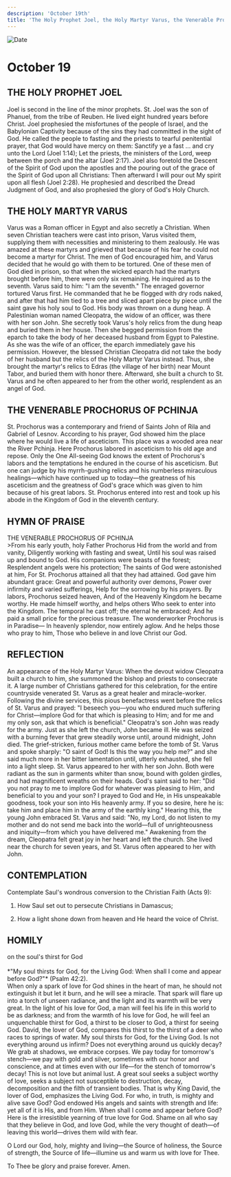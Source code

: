 ```yaml
---
description: 'October 19th'
title: 'The Holy Prophet Joel, the Holy Martyr Varus, the Venerable Prochorus of Pchinja'
---
```


<CustomPaginator />
<RunningHead />

<Image src="/title-imprint.png" height={68} width={50} alt="Date" className="title-imprint"/>

# <div id="date">October <Image className="four-dot" src="/four-dot.png" height={15} width={15} alt="" />19</div>

## THE HOLY PROPHET JOEL

Joel is second in the line of the minor prophets. St. Joel was the son of Phanuel, from the tribe of Reuben. He lived eight hundred years before Christ. Joel prophesied the misfortunes of the people of Israel, and the Babylonian Captivity because of the sins they had committed in the sight of God. He called the people to fasting and the priests to tearful penitential prayer, that God would have mercy on them: Sanctify ye a fast … and cry unto the Lord (Joel 1:14); Let the priests, the ministers of the Lord, weep between the porch and the altar (Joel 2:17). Joel also foretold the Descent of the Spirit of God upon the apostles and the pouring out of the grace of the Spirit of God upon all Christians: Then afterward I will pour out My spirit upon all flesh (Joel 2:28). He prophesied and described the Dread Judgment of God, and also prophesied the glory of God's Holy Church.

## THE HOLY MARTYR VARUS

Varus was a Roman officer in Egypt and also secretly a Christian. When seven Christian teachers were cast into prison, Varus visited them, supplying them with necessities and ministering to them zealously. He was amazed at these martyrs and grieved that because of his fear he could not become a martyr for Christ. The men of God encouraged him, and Varus decided that he would go with them to be tortured. One of these men of God died in prison, so that when the wicked eparch had the martyrs brought before him, there were only six remaining. He inquired as to the seventh. Varus said to him: "I am the seventh." The enraged governor tortured Varus first. He commanded that he be flogged with dry rods naked, and after that had him tied to a tree and sliced apart piece by piece until the saint gave his holy soul to God. His body was thrown on a dung heap. A Palestinian woman named Cleopatra, the widow of an officer, was there with her son John. She secretly took Varus's holy relics from the dung heap and buried them in her house. Then she begged permission from the eparch to take the body of her deceased husband from Egypt to Palestine. As she was the wife of an officer, the eparch immediately gave his permission. However, the blessed Christian Cleopatra did not take the body of her husband but the relics of the Holy Martyr Varus instead. Thus, she brought the martyr's relics to Edras (the village of her birth) near Mount Tabor, and buried them with honor there. Afterward, she built a church to St. Varus and he often appeared to her from the other world, resplendent as an angel of God.

## THE VENERABLE PROCHORUS OF PCHINJA

St. Prochorus was a contemporary and friend of Saints John of Rila and Gabriel of Lesnov. According to his prayer, God showed him the place where he would live a life of asceticism. This place was a wooded area near the River Pchinja. Here Prochorus labored in asceticism to his old age and repose. Only the One All-seeing God knows the extent of Prochorus's labors and the temptations he endured in the course of his asceticism. But one can judge by his myrrh-gushing relics and his numberless miraculous healings—which have continued up to today—the greatness of his asceticism and the greatness of God's grace which was given to him because of his great labors. St. Prochorus entered into rest and took up his abode in the Kingdom of God in the eleventh century.


## HYMN OF PRAISE
<div style={{textAlign:'center', color:'crimson', fontWeight:'bold'}}>
THE VENERABLE PROCHORUS OF PCHINJA
</div>
>From his early youth, holy Father Prochorus  
Hid from the world and from vanity,  
Diligently working with fasting and sweat,  
Until his soul was raised up and bound to God.  
His companions were beasts of the forest;  
Resplendent angels were his protection;  
The saints of God were astonished at him,  
For St. Prochorus attained all that they had attained.  
God gave him abundant grace:  
Great and powerful authority over demons,  
Power over infirmity and varied sufferings,  
Help for the sorrowing by his prayers.  
By labors, Prochorus seized heaven,  
And of the Heavenly Kingdom he became worthy.  
He made himself worthy, and helps others  
Who seek to enter into the Kingdom.  
The temporal he cast off; the eternal he embraced;  
And he paid a small price for the precious treasure.  
The wonderworker Prochorus is in Paradise—  
In heavenly splendor, now entirely aglow.  
And he helps those who pray to him,  
Those who believe in and love Christ our God.  


## REFLECTION

An appearance of the Holy Martyr Varus: When the devout widow Cleopatra built a church to him, she summoned the bishop and priests to consecrate it. A large number of Christians gathered for this celebration, for the entire countryside venerated St. Varus as a great healer and miracle-worker. Following the divine services, this pious benefactress went before the relics of St. Varus and prayed: "I beseech you—you who endured much suffering for Christ—implore God for that which is pleasing to Him; and for me and my only son, ask that which is beneficial." Cleopatra's son John was ready for the army. Just as she left the church, John became ill. He was seized with a burning fever that grew steadily worse until, around midnight, John died. The grief-stricken, furious mother came before the tomb of St. Varus and spoke sharply: "O saint of God! Is this the way you help me?" and she said much more in her bitter lamentation until, utterly exhausted, she fell into a light sleep. St. Varus appeared to her with her son John. Both were radiant as the sun in garments whiter than snow, bound with golden girdles, and had magnificent wreaths on their heads. God's saint said to her: "Did you not pray to me to implore God for whatever was pleasing to Him, and beneficial to you and your son? I prayed to God and He, in His unspeakable goodness, took your son into His heavenly army. If you so desire, here he is: take him and place him in the army of the earthly king." Hearing this, the young John embraced St. Varus and said: "No, my Lord, do not listen to my mother and do not send me back into the world—full of unrighteousness and iniquity—from which you have delivered me." Awakening from the dream, Cleopatra felt great joy in her heart and left the church. She lived near the church for seven years, and St. Varus often appeared to her with John.
 
## CONTEMPLATION

Contemplate Saul's wondrous conversion to the Christian Faith (Acts 9):

1. How Saul set out to persecute Christians in Damascus;

2. How a light shone down from heaven and He heard the voice of Christ.


## HOMILY
<div style={{textAlign:'center', color:'crimson', fontWeight:'bold'}}>
on the soul's thirst for God
</div>
<br />
<div style={{textAlign:'right'}}>
*"My soul thirsts for God, for the Living God: When shall I come and appear before God?"* (Psalm 42:2).
</div>
When only a spark of love for God shines in the heart of man, he should not extinguish it but let it burn, and he will see a miracle. That spark will flare up into a torch of unseen radiance, and the light and its warmth will be very great. In the light of his love for God, a man will feel his life in this world to be as darkness; and from the warmth of his love for God, he will feel an unquenchable thirst for God, a thirst to be closer to God, a thirst for seeing God. David, the lover of God, compares this thirst to the thirst of a deer who races to springs of water. My soul thirsts for God, for the Living God. Is not everything around us infirm? Does not everything around us quickly decay? We grab at shadows, we embrace corpses. We pay today for tomorrow's stench—we pay with gold and silver, sometimes with our honor and conscience, and at times even with our life—for the stench of tomorrow's decay! This is not love but animal lust. A great soul seeks a subject worthy of love, seeks a subject not susceptible to destruction, decay, decomposition and the filth of transient bodies. That is why King David, the lover of God, emphasizes the Living God. For who, in truth, is mighty and alive save God? God endowed His angels and saints with strength and life: yet all of it is His, and from Him. When shall I come and appear before God? Here is the irresistible yearning of true love for God. Shame on all who say that they believe in God, and love God, while the very thought of death—of leaving this world—drives them wild with fear.

O Lord our God, holy, mighty and living—the Source of holiness, the Source of strength, the Source of life—illumine us and warm us with love for Thee.

To Thee be glory and praise forever. Amen.